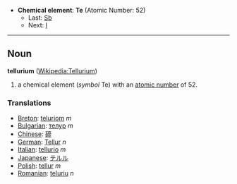 *'''Chemical element''': '''Te''' (Atomic Number: 52)
**Last: [[Antimony|Sb]]
**Next: [[Iodine|I]]
----
== Noun ==
'''tellurium''' ([[en:Tellurium|Wikipedia:Tellurium]])

# a chemical element (''symbol'' Te) with an [[atomic number]] of 52.

===Translations===
*[[Breton]]: [[teluriom]] ''m''
*[[Bulgarian]]: [[телур]] ''m''
*[[Chinese]]: [[碲]]
*[[German]]: [[Tellur]] ''n''
*[[Italian]]: [[tellurio]] ''m''
*[[Japanese]]: [[テルル]]
*[[Polish]]:  [[tellur]] ''m''
*[[Romanian]]: [[teluriu]] ''n''
